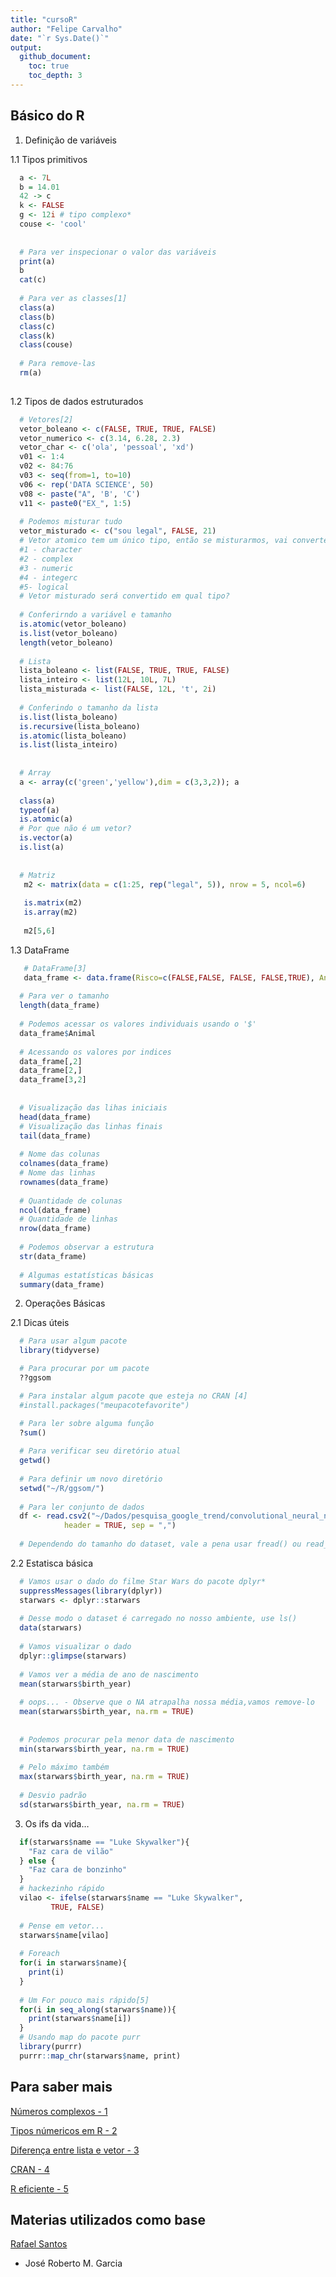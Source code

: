 ```yaml
---
title: "cursoR"
author: "Felipe Carvalho"
date: "`r Sys.Date()`"
output: 
  github_document:
    toc: true
    toc_depth: 3
---
```



## Básico do R

1. Definição de variáveis

1.1 Tipos primitivos
```r
  a <- 7L
  b = 14.01
  42 -> c
  k <- FALSE
  g <- 12i # tipo complexo*
  couse <- 'cool'
  
  
  # Para ver inspecionar o valor das variáveis
  print(a)
  b
  cat(c)
  
  # Para ver as classes[1]
  class(a)
  class(b)
  class(c)
  class(k)
  class(couse)
  
  # Para remove-las
  rm(a)
  
```

1.2 Tipos de dados estruturados
```r
  # Vetores[2]
  vetor_boleano <- c(FALSE, TRUE, TRUE, FALSE)
  vetor_numerico <- c(3.14, 6.28, 2.3)
  vetor_char <- c('ola', 'pessoal', 'xd')
  v01 <- 1:4
  v02 <- 84:76
  v03 <- seq(from=1, to=10)
  v06 <- rep('DATA SCIENCE', 50)
  v08 <- paste("A", 'B', 'C') 
  v11 <- paste0("EX_", 1:5)
  
  # Podemos misturar tudo
  vetor_misturado <- c("sou legal", FALSE, 21)
  # Vetor atomico tem um único tipo, então se misturarmos, vai converter para o tipo mais forte:
  #1 - character
  #2 - complex
  #3 - numeric
  #4 - integerc
  #5- logical
  # Vetor misturado será convertido em qual tipo?
  
  # Conferirndo a variável e tamanho
  is.atomic(vetor_boleano)
  is.list(vetor_boleano)
  length(vetor_boleano)
  
  # Lista
  lista_boleano <- list(FALSE, TRUE, TRUE, FALSE)
  lista_inteiro <- list(12L, 10L, 7L)
  lista_misturada <- list(FALSE, 12L, 't', 2i)
  
  # Conferindo o tamanho da lista
  is.list(lista_boleano)
  is.recursive(lista_boleano)
  is.atomic(lista_boleano)
  is.list(lista_inteiro)
  
  
  # Array
  a <- array(c('green','yellow'),dim = c(3,3,2)); a
  
  class(a)
  typeof(a)
  is.atomic(a)
  # Por que não é um vetor?
  is.vector(a)
  is.list(a)
  
  
  # Matriz
   m2 <- matrix(data = c(1:25, rep("legal", 5)), nrow = 5, ncol=6)
   
   is.matrix(m2)
   is.array(m2)
   
   m2[5,6]

```

1.3 DataFrame

```r
   # DataFrame[3]
   data_frame <- data.frame(Risco=c(FALSE,FALSE, FALSE, FALSE,TRUE), Animal=c("Cachorro", "Gato", "Capivara", "Girafa", "Macaco"), Periculosidade=c(200, 400, 0, 7, 1000))
  
  # Para ver o tamanho
  length(data_frame)
  
  # Podemos acessar os valores individuais usando o '$'
  data_frame$Animal
  
  # Acessando os valores por indices
  data_frame[,2]
  data_frame[2,]
  data_frame[3,2]
  
  
  # Visualização das lihas iniciais
  head(data_frame)
  # Visualização das linhas finais
  tail(data_frame)
  
  # Nome das colunas
  colnames(data_frame)
  # Nome das linhas
  rownames(data_frame)
  
  # Quantidade de colunas
  ncol(data_frame)
  # Quantidade de linhas
  nrow(data_frame)
  
  # Podemos observar a estrutura
  str(data_frame)
  
  # Algumas estatísticas básicas 
  summary(data_frame)
```


2. Operações Básicas

2.1 Dicas úteis
```r
  # Para usar algum pacote
  library(tidyverse)

  # Para procurar por um pacote
  ??ggsom

  # Para instalar algum pacote que esteja no CRAN [4]
  #install.packages("meupacotefavorite")

  # Para ler sobre alguma função
  ?sum()
  
  # Para verificar seu diretório atual
  getwd() 
  
  # Para definir um novo diretório
  setwd("~/R/ggsom/")
  
  # Para ler conjunto de dados
  df <- read.csv2("~/Dados/pesquisa_google_trend/convolutional_neural_networks.csv", 
            header = TRUE, sep = ",")
  
  # Dependendo do tamanho do dataset, vale a pena usar fread() ou read_csv()
```


2.2 Estatisca básica
```r
  # Vamos usar o dado do filme Star Wars do pacote dplyr*
  suppressMessages(library(dplyr))
  starwars <- dplyr::starwars
  
  # Desse modo o dataset é carregado no nosso ambiente, use ls()
  data(starwars)
  
  # Vamos visualizar o dado
  dplyr::glimpse(starwars)
  
  # Vamos ver a média de ano de nascimento
  mean(starwars$birth_year)
  
  # oops... - Observe que o NA atrapalha nossa média,vamos remove-lo
  mean(starwars$birth_year, na.rm = TRUE)
  
  
  # Podemos procurar pela menor data de nascimento
  min(starwars$birth_year, na.rm = TRUE)
  
  # Pelo máximo também
  max(starwars$birth_year, na.rm = TRUE)
  
  # Desvio padrão 
  sd(starwars$birth_year, na.rm = TRUE)
```

3. Os ifs da vida...
```r
  
  if(starwars$name == "Luke Skywalker"){
    "Faz cara de vilão"
  } else {
    "Faz cara de bonzinho"
  }
  # hackezinho rápido
  vilao <- ifelse(starwars$name == "Luke Skywalker",
         TRUE, FALSE)
  
  # Pense em vetor...
  starwars$name[vilao]
  
  # Foreach
  for(i in starwars$name){
    print(i)
  }
  
  # Um For pouco mais rápido[5]
  for(i in seq_along(starwars$name)){
    print(starwars$name[i])
  }
  # Usando map do pacote purr
  library(purrr)
  purrr::map_chr(starwars$name, print)

```

## Para saber mais

[Números complexos - 1](!https://stat.ethz.ch/R-manual/R-devel/library/base/html/complex.html)

[Tipos númericos em R - 2](!http://uc-r.github.io/integer_double/)

[Diferença entre lista e vetor - 3](!https://www.burns-stat.com/documents/tutorials/impatient-r/)

[CRAN - 4](!https://cran.r-project.org/doc/FAQ/R-FAQ.html#Introduction)

[R eficiente - 5](!https://csgillespie.github.io/efficientR/)


## Materias utilizados como base
[Rafael Santos](!https://github.com/rafaeldcsantos/CAP-394)

- José Roberto M. Garcia


 












